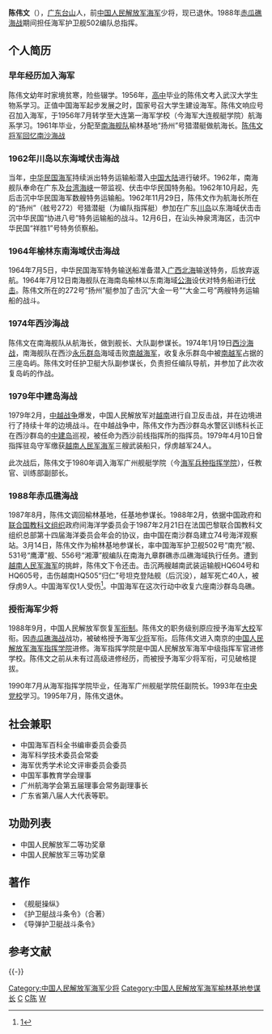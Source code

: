 {{Infobox military person
| name          = 陳偉文
| courtesy_name    = 
| caption       = 
| nickname      = 
| birth_date    = {{Birth date and age|1937|04|03|mf=yes}}
| birth_place   = {{CHN-1928}}[[廣東省|廣東省]][[台山县|台山县]]
| death_date    = 
| death_place   = 
| placeofburial = 
|政党     = {{CPC}}
| allegiance    = {{CHN}}
| branch        = {{PLA-Navy}}
| serviceyears  = 1956 - 1995
| rank          = [[File:Hai_Jun_Shao_Jiang_(PLAN_OF-7_Type_88).gif|22px]] [[中国人民解放军少将|海军少將]]
| unit          = 水面舰艇部队
| commands      = 海军广州舰艇学院<br>海军[[榆林基地|榆林基地]]<br>海军护卫舰502编队
| battles       = [[國光計劃|反蔣軍特務滲透作戰]]<br>[[中越邊境衝突|中越邊境衝突]]
*[[西沙海战|西沙海战]]
*[[中建島海戰|中建島海戰]]
*[[赤瓜礁海戰|赤瓜礁海戰]]
| awards        = 
*[[立功獎章|立功獎章]]*2 （1次二等功、1次三等功）
| spouse        = 
| relations     = 
| laterwork     = 中国海军百科全书编审委员会委员<br>中国海军百科全书编审委员会委员<br>海军科学技术委员会常委<br>海军优秀军事学术论文评审委员会委员<br>中国军事教育学会理事<br>广州航海学会第五届理事会常务副理事长
| signature     = 
|educate =
*[[武漢大學|武漢大學]][[生物系|生物系]]肄業
*[[大連艦艇學院|大连第一海军学校]]航海系（1961屆）
*[[海军指挥学院|海军指挥学院]]進修
|past = 
| rankrecord= 
}}
'''陈伟文'''（{{bd|1937年|4月3日|catIdx=Chen陈}}），[[广东|广东]][[台山|台山]]人，前[[中国人民解放军海军|中国人民解放军海军]]少将，现已退休。1988年[[赤瓜礁海战|赤瓜礁海战]]期间担任海军护卫舰502编队总指挥。

==个人简历==
===早年经历加入海军===
陈伟文幼年时家境贫寒，险些辍学。1956年，[[高中|高中]]毕业的陈伟文考入武汉大学生物系学习。正值中国海军起步发展之时，国家号召大学生建设海军。陈伟文响应号召加入海军，于1956年7月转学至大连第一海军学校（今海军大连舰艇学院）航海系学习。1961年毕业，分配至[[南海舰队|南海舰队]]榆林基地“扬州”号猎潜艇做航海长。[http://news.qq.com/a/20111222/000468_1.htm 陈伟文将军回忆南沙海战]

=== 1962年川岛以东海域伏击海战 ===
当年，[[中华民国海军|中华民国海军]]持续派出特务运输船潜入[[中国大陆|中国大陆]]进行破坏。1962年，南海舰队奉命在广东及[[台湾海峡|台湾海峡]]一带监视、伏击中华民国特务船。1962年10月起，先后击沉中华民国海军数艘特务运输船。1962年11月29日，陈伟文作为航海长所在的“扬州”（舷号272）号猎潜艇（为编队指挥艇）参加在广东[[川岛|川岛]]以东海域伏击击沉中华民国“协进八号”特务运输船的战斗。12月6日，在汕头神泉湾海区，击沉中华民国“祥胜1”号特务侦察船。

===1964年榆林东南海域伏击海战===
1964年7月5日，中华民国海军特务输送船准备潜入[[广西|广西]][[北海市|北海]]输送特务，后放弃返航。1964年7月12日南海舰队在海南岛榆林以东南海域[[公海|公海]]设伏对特务船进行[[伏击|伏击]]。陈伟文所在的272号“扬州”艇参加了击沉“大金一号”“大金二号”两艘特务运输船的战斗。

===1974年西沙海战===
陈伟文在南海舰队从航海长，做到舰长、大队副参谋长。1974年1月19日[[西沙海战|西沙海战]]，南海舰队在西沙[[永乐群岛|永乐群岛]]海域击败[[南越海军|南越海军]]，收复永乐群岛中被[[南越军|南越军]]占据的三座岛屿。陈伟文时任护卫艇大队副参谋长，负责担任编队导航，并参加了此次收复岛屿的作战。

===1979年中建岛海战===
1979年2月，[[中越战争|中越战争]]爆发，中国人民解放军对[[越南|越南]]进行自卫反击战，并在边境进行了持续十年的边境战斗。在中越战争中，陈伟文作为西沙群岛水警区训练科长正在西沙群岛的[[中建岛|中建岛]]巡视，被任命为西沙前线指挥所的指挥员。1979年4月10日曾指挥驻岛守军缴获[[越南人民军海军|越南人民军海军]]三艘武装船只，俘虏越军24人。

此次战后，陈伟文于1980年调入海军广州舰艇学院（今[[海军兵种指挥学院|海军兵种指挥学院]]），任教官、训练部副部长。

===1988年赤瓜礁海战===
1987年8月，陈伟文调回榆林基地，任基地参谋长。1988年2月，依据中国政府和[[联合国教科文组织|联合国教科文组织]]政府间海洋学委员会于1987年2月21日在法国巴黎联合国教科文组织总部第十四届海洋委员会年会的协议，由中国在南沙群岛建立74号海洋观察站。3月14日，陈伟文作为榆林基地参谋长，率中国海军护卫舰502号“南充”舰、531号“鹰潭”舰、556号“湘潭”舰编队在南海九章群礁赤瓜礁海域执行任务。遭到[[越南人民军海军|越南人民军海军]]的挑衅，陈伟文下令还击。击沉两艘越南武装运输舰HQ604号和HQ605号，击伤越南HQ505“归仁”号坦克登陆舰（后沉没），越军死亡40人，被俘虏9人。中国海军仅1人受伤<ref>[http://news.qq.com/a/20111222/000468_1.htm]</ref>。中国海军在这次行动中收复六座南沙群岛岛礁。

===授衔海军少将===
1988年9月，中国人民解放军恢复[[军衔制|军衔制]]。陈伟文的职务级别原应授予海军[[大校|大校]]军衔。因[[赤瓜礁海战|赤瓜礁海战]]战功，被破格授予海军[[少将|少将]]军衔。后陈伟文进入南京的[[中国人民解放军海军指挥学院|中国人民解放军海军指挥学院]]进修。海军指挥学院是中国人民解放军海军中级指挥军官进修学校。陈伟文之前从未有过高级进修经历，而被授予海军少将军衔，可见破格提拔。

1990年7月从海军指挥学院毕业，任海军广州舰艇学院任副院长。1993年在[[中央党校|中央党校]]学习。1995年7月，陈伟文退休。

==社会兼职==
*中国海军百科全书编审委员会委员
*海军科学技术委员会常委
*海军优秀学术论文评审委员会委员
*中国军事教育学会理事
*广州航海学会第五届理事会常务副理事长
*广东省第八届人大代表等职。

==功勋列表==
*中国人民解放军二等功奖章
*中国人民解放军三等功奖章

== 著作 ==
*《舰艇操纵》
*《护卫艇战斗条令》（合著）
*《导弹护卫艇战斗条令》

== 参考文献 ==
{{Reflist}}

{{-}}
{{中国人民解放军海军}}

[[Category:中国人民解放军海军少将|Category:中国人民解放军海军少将]]
[[Category:中国人民解放军海军榆林基地参谋长|Category:中国人民解放军海军榆林基地参谋长]]
[[Category:武汉大学校友|C]]
[[Category:台山人|C陈]]
[[Category:陈姓|W]]